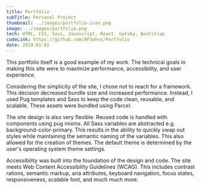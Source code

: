 ```yaml
---
title: Portfolio
subTitle: Personal Project
thumbnail: ../images/portfolio-icon.png
image: ../images/portfolio.png
tech: HTML, CSS, Sass, Javascript, React, Gatsby, Bootstrap
codeLink: https://github.com/APJohns/Portfolio
date: 2019-01-01
---
```


This portfolio itself is a good example of my work. The technical goals in making this site were to maximize performance, accessibility, and user experience.

Considering the simplicity of the site, I chose not to reach for a framework. This decision decreased bundle size and increased performance. Instead, I used Pug templates and Sass to keep the code clean, reusable, and scalable. These assets were bundled using Parcel.

The site design is also very flexible. Reused code is handled with components using pug mixins. All Sass variables are abstracted e.g. background-color-primary. This results in the ability to quickly swap out styles while maintaining the semantic naming of the variables. This also allowed for the creation of themes. The default theme is determined by the user's operating system theme settings.

Accessibility was built into the foundation of the design and code. The site meets Web Content Accessibility Guidelines (WCAG). This includes contrast rations, semantic markup, aria attributes, keyboard navigation, focus states, responsiveness, scalable font, and much much more.